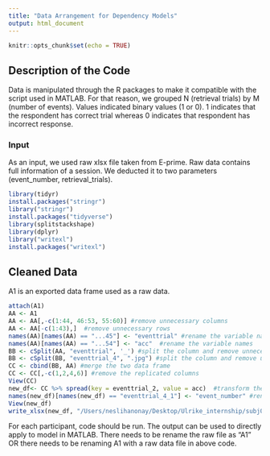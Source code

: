 ```yaml
---
title: "Data Arrangement for Dependency Models"
output: html_document
---
```


```r
knitr::opts_chunk$set(echo = TRUE)
```

## Description of the Code

Data is manipulated through the R packages to make it compatible with the script used in MATLAB.
For that reason, we grouped N (retrieval trials) by M (number of events). Values indicated binary values (1 or 0). 1 indicates that the respondent has correct trial whereas 0 indicates that respondent has incorrect response.

### Input

As an input, we used raw xlsx file taken from E-prime.
Raw data contains full information of a session. We deducted it to two parameters (event_number, retrieval_trials).

```r
library(tidyr)
install.packages("stringr")
library("stringr")
install.packages("tidyverse")
library(splitstackshape)
library(dplyr)
library("writexl") 
install.packages("writexl")
```

## Cleaned Data

A1 is an exported data frame used as a raw data.

``` r
attach(A1)
AA <- A1
AA <- AA[,-c(1:44, 46:53, 55:60)] #remove unnecessary columns
AA <- AA[-c(1:43),]  #remove unnecessary rows
names(AA)[names(AA) == "...45"] <- "eventtrial" #rename the variable name
names(AA)[names(AA) == "...54"] <- "acc"  #rename the variable names
BB <- cSplit(AA, "eventtrial", '_') #split the column and remove unnecessary elements
BB <- cSplit(BB, "eventtrial_4", ".jpg") #split the column and remove unnecessary elements
CC <- cbind(BB, AA) #merge the two data frame
CC <- CC[,-c(1,2,4,6)] #remove the replicated columns
View(CC)
new_df<- CC %>% spread(key = eventtrial_2, value = acc)  #transform the matrix
names(new_df)[names(new_df) == "eventtrial_4_1"] <- "event_number" #rename the variable name
View(new_df)
write_xlsx(new_df, "/Users/neslihanonay/Desktop/Ulrike_internship/subj01.xlsx")  #save the data frame to the computer. Change path file in the case of need to update. Also, change subj01 to subj02, subj03, etc... for each participant
```

For each participant, code should be run. The output can be used to directly apply to model in MATLAB. There needs to be rename the raw file as "A1" OR there needs to be renaming A1 with a raw data file in above code.




